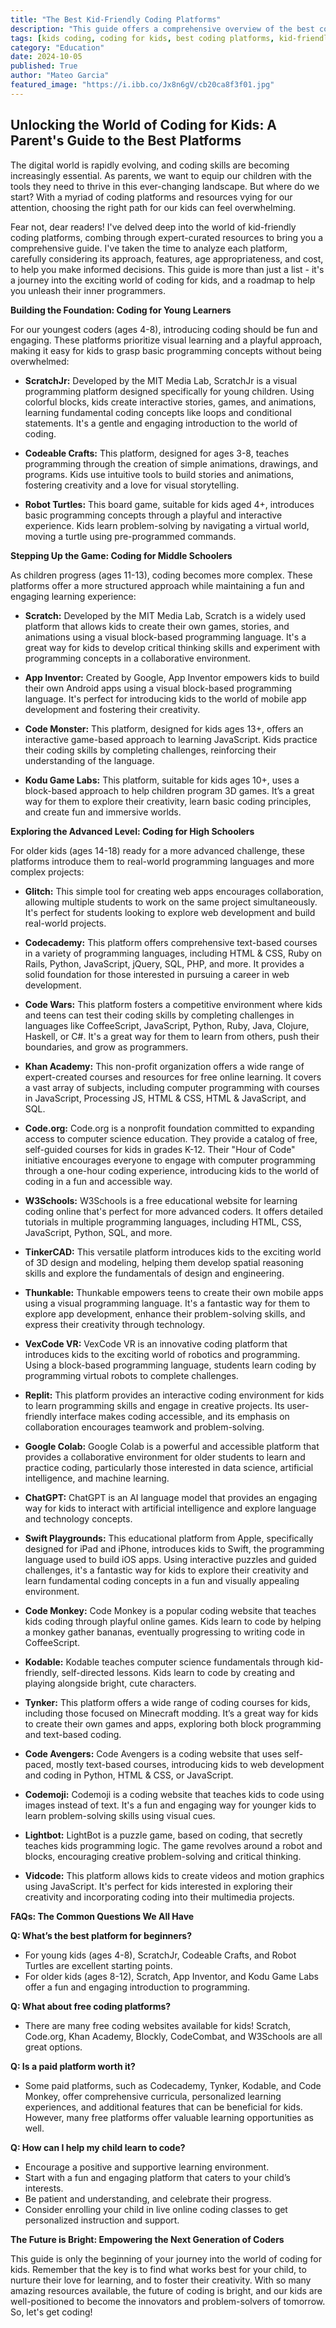 ```yaml
---
title: "The Best Kid-Friendly Coding Platforms"
description: "This guide offers a comprehensive overview of the best coding platforms for kids of all ages. Learn about age-appropriate platforms, features, and how to choose the right one for your child. Explore options like ScratchJr, Codeable Crafts, Scratch, App Inventor, Codecademy, and more."
tags: [kids coding, coding for kids, best coding platforms, kid-friendly coding, coding resources, programming for kids, coding education, learn to code, computer science education, technology for kids]
category: "Education"
date: 2024-10-05
published: True
author: "Mateo Garcia"
featured_image: "https://i.ibb.co/Jx8n6gV/cb20ca8f3f01.jpg"
---
```


##  Unlocking the World of Coding for Kids: A Parent's Guide to the Best Platforms

The digital world is rapidly evolving, and coding skills are becoming increasingly essential. As parents, we want to equip our children with the tools they need to thrive in this ever-changing landscape. But where do we start? With a myriad of coding platforms and resources vying for our attention, choosing the right path for our kids can feel overwhelming.  

Fear not, dear readers! I've delved deep into the world of kid-friendly coding platforms, combing through expert-curated resources to bring you a comprehensive guide.  I've taken the time to analyze each platform, carefully considering its approach, features, age appropriateness, and cost, to help you make informed decisions. This guide is more than just a list - it's a journey into the exciting world of coding for kids, and a roadmap to help you unleash their inner programmers.

**Building the Foundation: Coding for Young Learners**

For our youngest coders (ages 4-8), introducing coding should be fun and engaging. These platforms prioritize visual learning and a playful approach, making it easy for kids to grasp basic programming concepts without being overwhelmed:

* **ScratchJr:** Developed by the MIT Media Lab, ScratchJr is a visual programming platform designed specifically for young children. Using colorful blocks, kids create interactive stories, games, and animations, learning fundamental coding concepts like loops and conditional statements. It's a gentle and engaging introduction to the world of coding.

* **Codeable Crafts:** This platform, designed for ages 3-8, teaches programming through the creation of simple animations, drawings, and programs. Kids use intuitive tools to build stories and animations, fostering creativity and a love for visual storytelling.

* **Robot Turtles:**  This board game, suitable for kids aged 4+, introduces basic programming concepts through a playful and interactive experience. Kids learn problem-solving by navigating a virtual world, moving a turtle using pre-programmed commands. 

**Stepping Up the Game: Coding for Middle Schoolers**

As children progress (ages 11-13), coding becomes more complex. These platforms offer a more structured approach while maintaining a fun and engaging learning experience:

* **Scratch:** Developed by the MIT Media Lab, Scratch is a widely used platform that allows kids to create their own games, stories, and animations using a visual block-based programming language. It's a great way for kids to develop critical thinking skills and experiment with programming concepts in a collaborative environment.

* **App Inventor:** Created by Google, App Inventor empowers kids to build their own Android apps using a visual block-based programming language. It's perfect for introducing kids to the world of mobile app development and fostering their creativity. 

* **Code Monster:** This platform, designed for kids ages 13+, offers an interactive game-based approach to learning JavaScript. Kids practice their coding skills by completing challenges, reinforcing their understanding of the language.

* **Kodu Game Labs:**  This platform, suitable for kids ages 10+, uses a block-based approach to help children program 3D games. It’s a great way for them to explore their creativity, learn basic coding principles, and create fun and immersive worlds.

**Exploring the Advanced Level: Coding for High Schoolers**

For older kids (ages 14-18) ready for a more advanced challenge, these platforms introduce them to real-world programming languages and more complex projects:

* **Glitch:** This simple tool for creating web apps encourages collaboration, allowing multiple students to work on the same project simultaneously. It's perfect for students looking to explore web development and build real-world projects.

* **Codecademy:**  This platform offers comprehensive text-based courses in a variety of programming languages, including HTML & CSS, Ruby on Rails, Python, JavaScript, jQuery, SQL, PHP, and more. It provides a solid foundation for those interested in pursuing a career in web development.

* **Code Wars:** This platform fosters a competitive environment where kids and teens can test their coding skills by completing challenges in languages like CoffeeScript, JavaScript, Python, Ruby, Java, Clojure, Haskell, or C#. It's a great way for them to learn from others, push their boundaries, and grow as programmers. 

* **Khan Academy:** This non-profit organization offers a wide range of expert-created courses and resources for free online learning. It covers a vast array of subjects, including computer programming with courses in JavaScript, Processing JS, HTML & CSS, HTML & JavaScript, and SQL.

* **Code.org:** Code.org is a nonprofit foundation committed to expanding access to computer science education.  They provide a catalog of free, self-guided courses for kids in grades K-12. Their "Hour of Code" initiative encourages everyone to engage with computer programming through a one-hour coding experience, introducing kids to the world of coding in a fun and accessible way.

* **W3Schools:** W3Schools is a free educational website for learning coding online that's perfect for more advanced coders.  It offers detailed tutorials in multiple programming languages, including HTML, CSS, JavaScript, Python, SQL, and more.

* **TinkerCAD:** This versatile platform introduces kids to the exciting world of 3D design and modeling, helping them develop spatial reasoning skills and explore the fundamentals of design and engineering. 

* **Thunkable:** Thunkable empowers teens to create their own mobile apps using a visual programming language. It's a fantastic way for them to explore app development, enhance their problem-solving skills, and express their creativity through technology. 

* **VexCode VR:** VexCode VR is an innovative coding platform that introduces kids to the exciting world of robotics and programming. Using a block-based programming language, students learn coding by programming virtual robots to complete challenges.

* **Replit:** This platform provides an interactive coding environment for kids to learn programming skills and engage in creative projects. Its user-friendly interface makes coding accessible, and its emphasis on collaboration encourages teamwork and problem-solving.

* **Google Colab:** Google Colab is a powerful and accessible platform that provides a collaborative environment for older students to learn and practice coding, particularly those interested in data science, artificial intelligence, and machine learning.

* **ChatGPT:** ChatGPT is an AI language model that provides an engaging way for kids to interact with artificial intelligence and explore language and technology concepts.

* **Swift Playgrounds:** This educational platform from Apple, specifically designed for iPad and iPhone, introduces kids to Swift, the programming language used to build iOS apps. Using interactive puzzles and guided challenges, it's a fantastic way for kids to explore their creativity and learn fundamental coding concepts in a fun and visually appealing environment.

* **Code Monkey:** Code Monkey is a popular coding website that teaches kids coding through playful online games. Kids learn to code by helping a monkey gather bananas, eventually progressing to writing code in CoffeeScript.

* **Kodable:** Kodable teaches computer science fundamentals through kid-friendly, self-directed lessons. Kids learn to code by creating and playing alongside bright, cute characters.

* **Tynker:** This platform offers a wide range of coding courses for kids, including those focused on Minecraft modding. It’s a great way for kids to create their own games and apps, exploring both block programming and text-based coding.

* **Code Avengers:** Code Avengers is a coding website that uses self-paced, mostly text-based courses, introducing kids to web development and coding in Python, HTML & CSS, or JavaScript.

* **Codemoji:**  Codemoji is a coding website that teaches kids to code using images instead of text. It's a fun and engaging way for younger kids to learn problem-solving skills using visual cues.

* **Lightbot:** LightBot is a puzzle game, based on coding, that secretly teaches kids programming logic. The game revolves around a robot and blocks, encouraging creative problem-solving and critical thinking.

* **Vidcode:** This platform allows kids to create videos and motion graphics using JavaScript. It's perfect for kids interested in exploring their creativity and incorporating coding into their multimedia projects.

**FAQs: The Common Questions We All Have**

**Q: What’s the best platform for beginners?**
* For young kids (ages 4-8), ScratchJr, Codeable Crafts, and Robot Turtles are excellent starting points.
* For older kids (ages 8-12), Scratch, App Inventor, and Kodu Game Labs offer a fun and engaging introduction to programming.

**Q: What about free coding platforms?**
* There are many free coding websites available for kids! Scratch, Code.org, Khan Academy, Blockly, CodeCombat, and W3Schools are all great options.

**Q: Is a paid platform worth it?**
* Some paid platforms, such as Codecademy, Tynker, Kodable, and Code Monkey, offer comprehensive curricula, personalized learning experiences, and additional features that can be beneficial for kids. However, many free platforms offer valuable learning opportunities as well.

**Q: How can I help my child learn to code?**

* Encourage a positive and supportive learning environment.
* Start with a fun and engaging platform that caters to your child’s interests.
*  Be patient and understanding, and celebrate their progress.
*  Consider enrolling your child in live online coding classes to get personalized instruction and support.

**The Future is Bright:  Empowering the Next Generation of Coders**

This guide is only the beginning of your journey into the world of coding for kids. Remember that the key is to find what works best for your child, to nurture their love for learning, and to foster their creativity.  With so many amazing resources available, the future of coding is bright, and our kids are well-positioned to become the innovators and problem-solvers of tomorrow. So, let's get coding!
